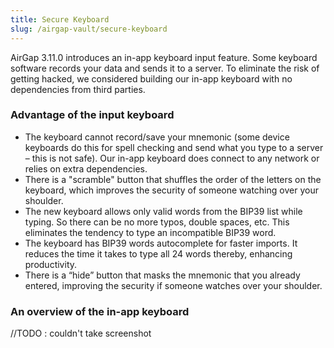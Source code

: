 ```yaml
---
title: Secure Keyboard
slug: /airgap-vault/secure-keyboard
---
```


AirGap 3.11.0 introduces an in-app keyboard input feature. Some keyboard software records your data and sends it to a server. To eliminate the risk of getting hacked, we considered building our in-app keyboard with no dependencies from third parties.

### Advantage of the input keyboard

- The keyboard cannot record/save your mnemonic (some device keyboards do this for spell checking and send what you type to a server – this is not safe). Our in-app keyboard does connect to any network or relies on extra dependencies.
- There is a "scramble" button that shuffles the order of the letters on the keyboard, which improves the security of someone watching over your shoulder.
- The new keyboard allows only valid words from the BIP39 list while typing. So there can be no more typos, double spaces, etc. This eliminates the tendency to type an incompatible BIP39 word.
- The keyboard has BIP39 words autocomplete for faster imports. It reduces the time it takes to type all 24 words thereby, enhancing productivity. 
- There is a “hide” button that masks the mnemonic that you already entered, improving the security if someone watches over your shoulder.

### An overview of the in-app keyboard

//TODO : couldn't take screenshot 
